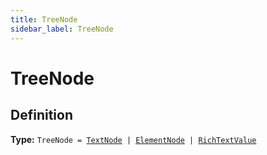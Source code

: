 ```yaml
---
title: TreeNode
sidebar_label: TreeNode
---
```


# TreeNode

## Definition

**Type:** <code>TreeNode = [TextNode](/api/interfaces/textnode) | [ElementNode](/api/interfaces/elementnode) | [RichTextValue](/api/interfaces/richtextvalue)</code>

